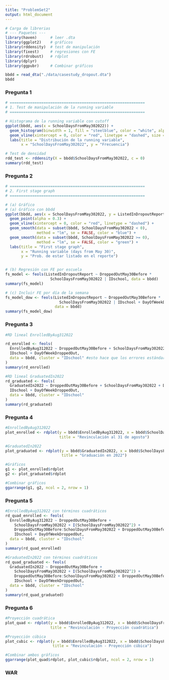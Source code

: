 ```yaml
---
title: "ProblemSet2"
output: html_document
---
```


```r
# Carga de librerias
# --- Paquetes ---
library(haven)      # leer .dta
library(ggplot2)    # gráficos
library(rddensity)  # test de manipulación
library(fixest)     # regresiones con FE
library(rdrobust)   # rdplot
library(dplyr)
library(ggpubr)     # Combinar gráficos
```

```r
bbdd = read_dta("./data/casestudy_dropout.dta")
bbdd
```

### Pregunta 1

```r
# ============================================================
# 1. Test de manipulación de la running variable
# ============================================================

# Histograma de la running variable con cutoff
ggplot(bbdd, aes(x = SchoolDaysFromMay302022)) +
  geom_histogram(binwidth = 1, fill = "steelblue", color = "white", alpha = 0.7) +
  geom_vline(xintercept = 0, color = "red", linetype = "dashed", size = 1) +
  labs(title = "Distribución de la running variable",
       x = "SchoolDaysFromMay302022", y = "Frecuencia")

# Test de densidad
rdd_test <- rddensity(X = bbdd$SchoolDaysFromMay302022, c = 0)
summary(rdd_test)
```

### Pregunta 2

```r
# ============================================================
# 2. First stage graph
# ============================================================

# (a) Gráfico
# (a) Gráfico con bbdd
ggplot(bbdd, aes(x = SchoolDaysFromMay302022, y = ListedInDropoutReport)) +
  geom_point(alpha = 0.3) +
  geom_vline(xintercept = 0, color = "red", linetype = "dashed") +
  geom_smooth(data = subset(bbdd, SchoolDaysFromMay302022 < 0),
              method = "lm", se = FALSE, color = "blue") +
  geom_smooth(data = subset(bbdd, SchoolDaysFromMay302022 >= 0),
              method = "lm", se = FALSE, color = "green") +
  labs(title = "First stage graph",
       x = "Running variable (days from May 30)",
       y = "Prob. de estar listado en el reporte")


# (b) Regresión con FE por escuela
fs_model <- feols(ListedInDropoutReport ~ DroppedOutMay30Before *
                    SchoolDaysFromMay302022 | IDschool, data = bbdd)
summary(fs_model)

# (c) Incluir FE por día de la semana
fs_model_dow <- feols(ListedInDropoutReport ~ DroppedOutMay30Before *
                        SchoolDaysFromMay302022 | IDschool + DayOfWeekDroppedOut,
                      data = bbdd)
summary(fs_model_dow)

```

### Pregunta 3
```r

#RD lineal EnrolledByAug312022

rd_enrolled <- feols(
  EnrolledByAug312022 ~ DroppedOutMay30Before + SchoolDaysFromMay302022 + DroppedOutMay30Before:SchoolDaysFromMay302022 | 
  IDschool + DayOfWeekDroppedOut,
  data = bbdd, cluster = "IDschool" #esto hace que los errores estándar se ajusten por correlación dentro de cada escuela
)
summary(rd_enrolled)

#RD lineal GraduatedIn2022
rd_graduated <- feols(
  GraduatedIn2022 ~ DroppedOutMay30Before + SchoolDaysFromMay302022 + DroppedOutMay30Before:SchoolDaysFromMay302022 | 
  IDschool + DayOfWeekDroppedOut,
  data = bbdd, cluster = "IDschool"
)
summary(rd_graduated)


```


### Pregunta 4
```r
#EnrolledByAug312022
plot_enrolled <- rdplot(y = bbdd$EnrolledByAug312022, x = bbdd$SchoolDaysFromMay302022, c = 0,
                        title = "Revinculación al 31 de agosto")

#GraduatedIn2022
plot_graduated <- rdplot(y = bbdd$GraduatedIn2022, x = bbdd$SchoolDaysFromMay302022, c = 0,
                         title = "Graduación en 2022")

#Gráficos
g1 <- plot_enrolled$rdplot
g2 <- plot_graduated$rdplot

#Combinar gráficos 
ggarrange(g1, g2, ncol = 2, nrow = 1)

```


### Pregunta 5
```r
#EnrolledByAug312022 con términos cuadráticos
rd_quad_enrolled <- feols(
  EnrolledByAug312022 ~ DroppedOutMay30Before +
    SchoolDaysFromMay302022 + I(SchoolDaysFromMay302022^2) +
    DroppedOutMay30Before:SchoolDaysFromMay302022 + DroppedOutMay30Before:I(SchoolDaysFromMay302022^2) |
    IDschool + DayOfWeekDroppedOut,
  data = bbdd, cluster = "IDschool"
)
summary(rd_quad_enrolled)

#GraduatedIn2022 con términos cuadráticos
rd_quad_graduated <- feols(
  GraduatedIn2022 ~ DroppedOutMay30Before +
    SchoolDaysFromMay302022 + I(SchoolDaysFromMay302022^2) +
    DroppedOutMay30Before:SchoolDaysFromMay302022 + DroppedOutMay30Before:I(SchoolDaysFromMay302022^2) |
    IDschool + DayOfWeekDroppedOut,
  data = bbdd, cluster = "IDschool"
)
summary(rd_quad_graduated)

```


### Pregunta 6
```r
#Proyección cuadrática
plot_quad <- rdplot(y = bbdd$EnrolledByAug312022, x = bbdd$SchoolDaysFromMay302022, c = 0, p = 2,
                    title = "Revinculación - Proyección cuadrática")

#Proyección cúbica
plot_cubic <- rdplot(y = bbdd$EnrolledByAug312022, x = bbdd$SchoolDaysFromMay302022, c = 0, p = 3,
                     title = "Revinculación - Proyección cúbica")

#Combinar ambos gráficos
ggarrange(plot_quad$rdplot, plot_cubic$rdplot, ncol = 2, nrow = 1)

```

### WAR